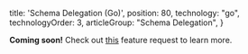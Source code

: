 
  title: 'Schema Delegation (Go)',
  position: 80,
  technology: "go",
  technologyOrder: 3,
  articleGroup: "Schema Delegation",
}

**Coming soon!** Check out [this](https://github.com/prisma/prisma/issues/3069) feature request to learn more.